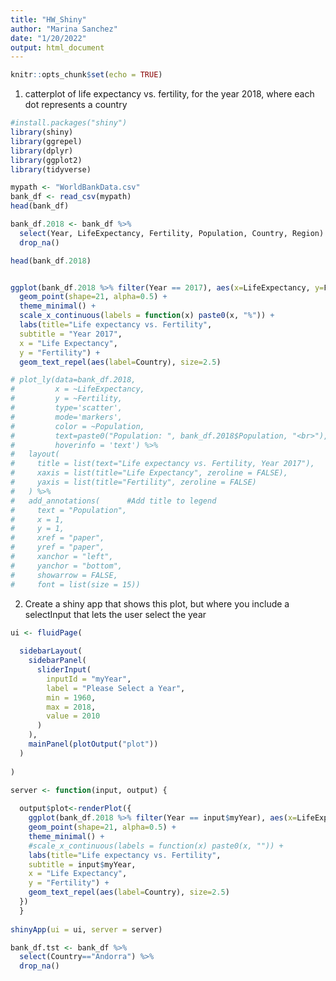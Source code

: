 ```yaml
---
title: "HW_Shiny"
author: "Marina Sanchez"
date: "1/20/2022"
output: html_document
---
```


```r
knitr::opts_chunk$set(echo = TRUE)
```

1. catterplot of life expectancy vs. fertility, for the year 2018, where each dot represents a country
```r
#install.packages("shiny")
library(shiny)
library(ggrepel)
library(dplyr)
library(ggplot2)
library(tidyverse)

mypath <- "WorldBankData.csv"
bank_df <- read_csv(mypath)
head(bank_df)

bank_df.2018 <- bank_df %>% 
  select(Year, LifeExpectancy, Fertility, Population, Country, Region) %>% 
  drop_na()

head(bank_df.2018)


ggplot(bank_df.2018 %>% filter(Year == 2017), aes(x=LifeExpectancy, y=Fertility, size=Population, color=Region, fill=Region)) +
  geom_point(shape=21, alpha=0.5) + 
  theme_minimal() +
  scale_x_continuous(labels = function(x) paste0(x, "%")) +
  labs(title="Life expectancy vs. Fertility",
  subtitle = "Year 2017",
  x = "Life Expectancy",
  y = "Fertility") +
  geom_text_repel(aes(label=Country), size=2.5)

# plot_ly(data=bank_df.2018, 
#         x = ~LifeExpectancy, 
#         y = ~Fertility,
#         type='scatter', 
#         mode='markers', 
#         color = ~Population,
#         text=paste0("Population: ", bank_df.2018$Population, "<br>"),
#         hoverinfo = 'text') %>%
#   layout(
#     title = list(text="Life expectancy vs. Fertility, Year 2017"),
#     xaxis = list(title="Life Expectancy", zeroline = FALSE),
#     yaxis = list(title="Fertility", zeroline = FALSE)
#   ) %>%
#   add_annotations(      #Add title to legend
#     text = "Population",
#     x = 1,
#     y = 1,
#     xref = "paper",
#     yref = "paper",
#     xanchor = "left",
#     yanchor = "bottom",
#     showarrow = FALSE,
#     font = list(size = 15))
```


2. Create a shiny app that shows this plot, but where you include a selectInput that lets the user select the year
```r

ui <- fluidPage(
  
  sidebarLayout(
    sidebarPanel(
      sliderInput(
        inputId = "myYear",
        label = "Please Select a Year",
        min = 1960,
        max = 2018,
        value = 2010
      )
    ),
    mainPanel(plotOutput("plot"))
  )
  
)

server <- function(input, output) {
  
  output$plot<-renderPlot({
    ggplot(bank_df.2018 %>% filter(Year == input$myYear), aes(x=LifeExpectancy, y=Fertility, size=Population, color=Region, fill=Region)) +
    geom_point(shape=21, alpha=0.5) + 
    theme_minimal() +
    #scale_x_continuous(labels = function(x) paste0(x, "")) +
    labs(title="Life expectancy vs. Fertility",
    subtitle = input$myYear,
    x = "Life Expectancy",
    y = "Fertility") +
    geom_text_repel(aes(label=Country), size=2.5)
  })
  }
  
shinyApp(ui = ui, server = server)


```

```r
bank_df.tst <- bank_df %>% 
  select(Country=="Andorra") %>% 
  drop_na()
```





